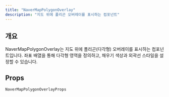 ```yaml
---
title: "NaverMapPolygonOverlay"
description: "지도 위에 폴리곤 오버레이를 표시하는 컴포넌트"
---
```


## 개요

NaverMapPolygonOverlay는 지도 위에 폴리곤(다각형) 오버레이를 표시하는 컴포넌트입니다.
좌표 배열을 통해 다각형 영역을 정의하고, 채우기 색상과 외곽선 스타일을 설정할 수 있습니다.

## Props

`NaverMapPolygonOverlayProps`

<AutoTypeTable path="../src/component/NaverMapPolygonOverlay.tsx" name="NaverMapPolygonOverlayProps" />
